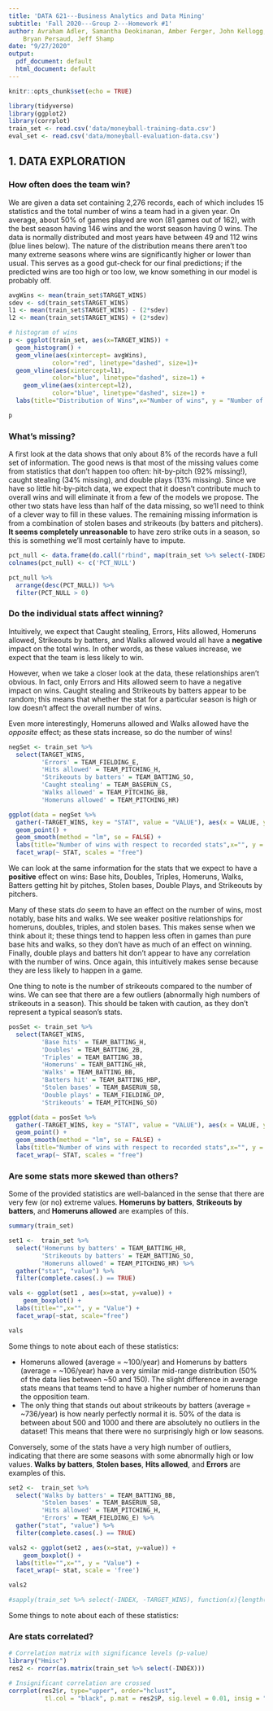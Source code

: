 ```yaml
---
title: 'DATA 621---Business Analytics and Data Mining'
subtitle: 'Fall 2020---Group 2---Homework #1'
author: Avraham Adler, Samantha Deokinanan, Amber Ferger, John Kellogg,
    Bryan Persaud, Jeff Shamp
date: "9/27/2020"
output:
  pdf_document: default
  html_document: default
---
```


```r
knitr::opts_chunk$set(echo = TRUE)
```

```r
library(tidyverse)
library(ggplot2)
library(corrplot)
train_set <- read.csv('data/moneyball-training-data.csv')
eval_set <- read.csv('data/moneyball-evaluation-data.csv')
```


## 1. DATA EXPLORATION

### How often does the team win?

We are given a data set containing 2,276 records, each of which includes 15 statistics
and the total number of wins a team had in a given year. On average, about 50% of games 
played are won (81 games out of 162), with the best season having 146 wins and the worst 
season having 0 wins. The data is normally distributed and most years have between 49 
and 112 wins (blue lines below). The nature of the distribution means there aren't too 
many extreme seasons where wins are significantly higher or lower than usual. This serves 
as a good gut-check for our final predictions; if the predicted wins are too high or too 
low, we know something in our model is probably off. 

```r

avgWins <- mean(train_set$TARGET_WINS)
sdev <- sd(train_set$TARGET_WINS)
l1 <- mean(train_set$TARGET_WINS) - (2*sdev)
l2 <- mean(train_set$TARGET_WINS) + (2*sdev)

# histogram of wins
p <- ggplot(train_set, aes(x=TARGET_WINS)) + 
  geom_histogram() + 
  geom_vline(aes(xintercept= avgWins),
            color="red", linetype="dashed", size=1)+
  geom_vline(aes(xintercept=l1),
            color="blue", linetype="dashed", size=1) +
    geom_vline(aes(xintercept=l2),
            color="blue", linetype="dashed", size=1) +
  labs(title="Distribution of Wins",x="Number of wins", y = "Number of seasons")

p
```


### What's missing? 
A first look at the data shows that only about 8% of the records have a full set
of information. The good news is that most of the missing values come from 
statistics that don't happen too often: hit-by-pitch (92% missing!), caught 
stealing (34% missing), and double plays (13% missing). Since we have so little 
hit-by-pitch data, we expect that it doesn't contribute much to overall wins and will 
eliminate it from a few of the models we propose. The other two stats have less 
than half of the data missing, so we'll need to think of a clever way to fill in 
these values. The remaining missing information is from a combination of stolen 
bases and strikeouts (by batters and pitchers). **It seems completely unreasonable** 
to have zero strike outs in a season, so this is something we'll most certainly have 
to impute. 

```r

pct_null <- data.frame(do.call("rbind", map(train_set %>% select(-INDEX), ~mean(is.na(.)))))
colnames(pct_null) <- c('PCT_NULL')

pct_null %>%
  arrange(desc(PCT_NULL)) %>%
  filter(PCT_NULL > 0)

```


### Do the individual stats affect winning?
Intuitively, we expect that Caught stealing, Errors, Hits allowed, Homeruns allowed, 
Strikeouts by batters, and Walks allowed would all have a **negative** impact on
the total wins. In other words, as these values increase, we expect that the team 
is less likely to win.  
  
However, when we take a closer look at the data, these relationships aren't obvious. 
In fact, only Errors and Hits allowed seem to have a negative impact on wins. Caught 
stealing and Strikeouts by batters appear to be random; this means that whether the 
stat for a particular season is high or low doesn't affect the overall number of wins. 
  
Even more interestingly, Homeruns allowed and Walks allowed have the *opposite* 
effect; as these stats increase, so do the number of wins! 


```r


negSet <- train_set %>%
  select(TARGET_WINS, 
         'Errors' = TEAM_FIELDING_E, 
         'Hits allowed' = TEAM_PITCHING_H, 
         'Strikeouts by batters' = TEAM_BATTING_SO, 
         'Caught stealing' = TEAM_BASERUN_CS, 
         'Walks allowed' = TEAM_PITCHING_BB, 
         'Homeruns allowed' = TEAM_PITCHING_HR)

ggplot(data = negSet %>%
  gather(-TARGET_WINS, key = "STAT", value = "VALUE"), aes(x = VALUE, y = TARGET_WINS)) + 
  geom_point() +
  geom_smooth(method = "lm", se = FALSE) +
  labs(title="Number of wins with respect to recorded stats",x="", y = "Number of Wins") +
  facet_wrap(~ STAT, scales = "free")
```


We can look at the same information for the stats that we expect to have a **positive**
effect on wins: Base hits, Doubles, Triples, Homeruns, Walks, Batters getting hit by 
pitches, Stolen bases, Double Plays, and Strikeouts by pitchers.  
  
Many of these stats *do* seem to have an effect on the number of wins, most notably,
base hits and walks. We see weaker positive relationships for homeruns, doubles, triples, 
and stolen bases. This makes sense when we think about it; these things tend to happen 
less often in games than pure base hits and walks, so they don't have as much of an 
effect on winning. Finally, double plays and batters hit don't appear to have any 
correlation with the number of wins. Once again, this intuitively makes sense because 
they are less likely to happen in a game. 
  
One thing to note is the number of strikeouts compared to the number of wins. We can see
that there are a few outliers (abnormally high numbers of strikeouts in a season). This
should be taken with caution, as they don't represent a typical season's stats. 

```r

posSet <- train_set %>%
  select(TARGET_WINS, 
         'Base hits' = TEAM_BATTING_H, 
         'Doubles' = TEAM_BATTING_2B, 
         'Triples' = TEAM_BATTING_3B, 
         'Homeruns' = TEAM_BATTING_HR, 
         'Walks' = TEAM_BATTING_BB, 
         'Batters hit' = TEAM_BATTING_HBP,
         'Stolen bases' = TEAM_BASERUN_SB,
         'Double plays' = TEAM_FIELDING_DP,
         'Strikeouts' = TEAM_PITCHING_SO)

ggplot(data = posSet %>%
  gather(-TARGET_WINS, key = "STAT", value = "VALUE"), aes(x = VALUE, y = TARGET_WINS)) + 
  geom_point() +
  geom_smooth(method = "lm", se = FALSE) +
  labs(title="Number of wins with respect to recorded stats",x="", y = "Number of Wins") +
  facet_wrap(~ STAT, scales = "free")

```

### Are some stats more skewed than others?

Some of the provided statistics are well-balanced in the sense that there are
very few (or no) extreme values. **Homeruns by batters**, **Strikeouts by** 
**batters**, and **Homeruns allowed** are examples of this. 

```r

summary(train_set)
```


```r

set1 <-  train_set %>%
  select('Homeruns by batters' = TEAM_BATTING_HR, 
         'Strikeouts by batters' = TEAM_BATTING_SO,  
         'Homeruns allowed' = TEAM_PITCHING_HR) %>%
  gather("stat", "value") %>%
  filter(complete.cases(.) == TRUE)

vals <- ggplot(set1 , aes(x=stat, y=value)) + 
    geom_boxplot() +
  labs(title="",x="", y = "Value") +
  facet_wrap(~stat, scale="free")

vals

```
Some things to note about each of these statistics:

* Homeruns allowed (average = ~100/year) and Homeruns by batters (average = ~106/year) 
have a very similar mid-range distribution (50% of the data lies between ~50 and 150). 
The slight difference in average stats means that teams tend to have a higher number
of homeruns than the opposition team. 
* The only thing that stands out about strikeouts by batters (average = ~736/year) is 
how nearly perfectly normal it is. 50% of the data is between about 500 and 1000 and 
there are absolutely no outliers in the dataset! This means that there were no surprisingly
high or low seasons.   
  
  
Conversely, some of the stats have a very high number of outliers, indicating that there
are some seasons with some abnormally high or low values. **Walks by batters**, **Stolen**
**bases**, **Hits allowed**, and **Errors** are examples of this. 

```r

set2 <-  train_set %>%
  select('Walks by batters' = TEAM_BATTING_BB, 
         'Stolen bases' = TEAM_BASERUN_SB,  
         'Hits allowed' = TEAM_PITCHING_H,
         'Errors' = TEAM_FIELDING_E) %>%
  gather("stat", "value") %>%
  filter(complete.cases(.) == TRUE)

vals2 <- ggplot(set2 , aes(x=stat, y=value)) + 
    geom_boxplot() +
  labs(title="",x="", y = "Value") +
  facet_wrap(~ stat, scale = 'free')

vals2

#sapply(train_set %>% select(-INDEX, -TARGET_WINS), function(x){length(boxplot.stats(x)$out)})

```
Some things to note about each of these statistics: 

  
### Are stats correlated?
```r

# Correlation matrix with significance levels (p-value)
library("Hmisc")
res2 <- rcorr(as.matrix(train_set %>% select(-INDEX)))

# Insignificant correlation are crossed
corrplot(res2$r, type="upper", order="hclust", 
          tl.col = "black", p.mat = res2$P, sig.level = 0.01, insig = "blank")

```

  


